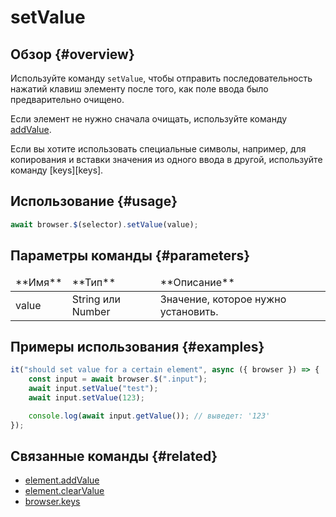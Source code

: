 
# setValue

## Обзор {#overview}

Используйте команду `setValue`, чтобы отправить последовательность нажатий клавиш элементу после того, как поле ввода было предварительно очищено.

Если элемент не нужно сначала очищать, используйте команду [addValue][add-value].

<Admonition type="info">
    Если вы хотите использовать специальные символы, например, для копирования и вставки значения из
    одного ввода в другой, используйте команду [keys][keys].
</Admonition>

## Использование {#usage}

```javascript
await browser.$(selector).setValue(value);
```

## Параметры команды {#parameters}

<table>
<thead>
<tr><td>**Имя**</td><td>**Тип**</td><td>**Описание**</td></tr>
</thead>
<tbody>
<tr><td>value</td><td>String или Number</td><td>Значение, которое нужно установить.</td></tr>

</tbody>
</table>

## Примеры использования {#examples}

```javascript
it("should set value for a certain element", async ({ browser }) => {
    const input = await browser.$(".input");
    await input.setValue("test");
    await input.setValue(123);

    console.log(await input.getValue()); // выведет: '123'
});
```

## Связанные команды {#related}

-   [element.addValue][add-value]
-   [element.clearValue](./clearValue)
-   [browser.keys][keys]

[add-value]: ./addValue
[keys]: ../browser/keys
